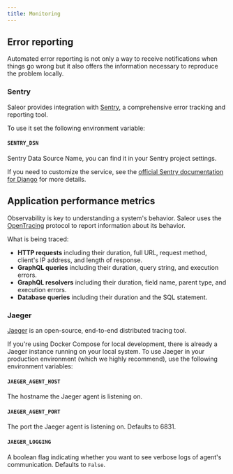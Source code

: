 ```yaml
---
title: Monitoring
---
```


## Error reporting

Automated error reporting is not only a way to receive notifications when things go wrong but it also offers the information necessary to reproduce the problem locally.

### Sentry

Saleor provides integration with [Sentry](https://sentry.io/), a comprehensive error tracking and reporting tool.

To use it set the following environment variable:

#### `SENTRY_DSN`

Sentry Data Source Name, you can find it in your Sentry project settings.

If you need to customize the service, see the [official Sentry documentation for Django](https://docs.sentry.io/platforms/python/django/) for more details.

## Application performance metrics

Observability is key to understanding a system's behavior. Saleor uses the [OpenTracing](https://opentracing.io/) protocol to report information about its behavior.

What is being traced:

- **HTTP requests** including their duration, full URL, request method, client's IP address, and length of response.
- **GraphQL queries** including their duration, query string, and execution errors.
- **GraphQL resolvers** including their duration, field name, parent type, and execution errors.
- **Database queries** including their duration and the SQL statement.

### Jaeger

[Jaeger](https://www.jaegertracing.io/) is an open-source, end-to-end distributed tracing tool.

If you're using Docker Compose for local development, there is already a Jaeger instance running on your local system. To use Jaeger in your production environment (which we highly recommend), use the following environment variables:

#### `JAEGER_AGENT_HOST`

The hostname the Jaeger agent is listening on.

#### `JAEGER_AGENT_PORT`

The port the Jaeger agent is listening on. Defaults to 6831.

#### `JAEGER_LOGGING`

A boolean flag indicating whether you want to see verbose logs of agent's communication. Defaults to `False`.
